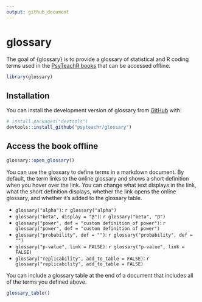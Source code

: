 ```yaml
---
output: github_document
---
```


# glossary

<!-- badges: start -->

<!-- badges: end -->

The goal of {glossary} is to provide a glossary of statistical and R coding terms used in the [PsyTeachR books](https://psyteachr.github.io/) that can be accessed offline.

```r
library(glossary)
```


## Installation

You can install the development version of glossary from [GitHub](https://github.com/PsyTeachR/) with:

``` r
# install.packages("devtools")
devtools::install_github("psyteachr/glossary")
```

## Access the book offline

``` r
glossary::open_glossary()
```

You can use the glossary to define terms in a markdown document. By default, the term links to the online glossary and shows a short definition when you hover over the link. You can change what text displays in the link, what the short definition displays, whether the link opens the online glossary, and whether it's added to the glossary table.

* `glossary("alpha")`: `r glossary("alpha")`
* `glossary("beta", display = "β")`: `r glossary("beta", "β")`
* `glossary("power", def = "custom definition of power")`: `r glossary("power", def = "custom definition of power")`
* `glossary("probability", def = "")`: `r glossary("probability", def = "")`
* `glossary("p-value", link = FALSE)`: `r glossary("p-value", link = FALSE)`
* `glossary("replicability", add_to_table = FALSE)`: `r glossary("replicability", add_to_table = FALSE)`


You can include a glossary table at the end of a document that includes all of the terms you defined above.

```r
glossary_table()
```

